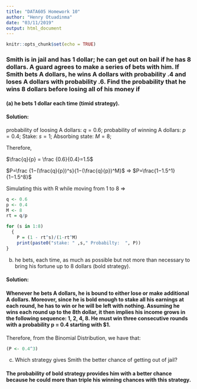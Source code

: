 ```yaml
---
title: "DATA605 Homework 10"
author: "Henry Otuadinma"
date: "03/11/2019"
output: html_document
---
```


```r
knitr::opts_chunk$set(echo = TRUE)
```

### Smith is in jail and has 1 dollar; he can get out on bail if he has 8 dollars. A guard agrees to make a series of bets with him. If Smith bets A dollars, he wins A dollars with probability .4 and loses A dollars with probability .6. Find the probability that he wins 8 dollars before losing all of his money if

#### (a) he bets 1 dollar each time (timid strategy).

#### Solution:

probability of loosing A dollars: $q=0.6$; 
probability of winning A dollars: $p=0.4$; 
Stake: $s=1$; 
Absorbing state: $M=8$;

Therefore,

$\frac{q}{p} = \frac {0.6}{0.4}=1.5$

$P=\frac {1−(\frac{q}{p})^s}{1−(\frac{q}{p})^M}$
=>
$P=\frac{1−1.5^1}{1−1.5^8}$


Simulating this with R while moving from 1 to 8 =>

```r

q <- 0.6
p <- 0.4
M <- 8
rt = q/p

for (s in 1:8) 
  {
    P = (1 - rt^s)/(1-rt^M)
    print(paste0("stake: " ,s," Probabilty:  ", P))
}

```


(b) he bets, each time, as much as possible but not more than necessary to bring his fortune up to 8 dollars (bold strategy).

#### Solution: 
#### Whenever he bets A dollars, he is bound to either lose or make additional A dollars. Moreover, since he is bold enough to stake all his earnings at each round, he has to win or he will be left with nothing. Assuming he wins each round up to the 8th dollar, it then implies his income grows in the following sequence: 1, 2, 4, 8. He must win three consecutive rounds with a probability p = 0.4 starting with $1. 

Therefore, from the Binomial Distribution, we have that:


```r
(P <- 0.4^3)
```


(c) Which strategy gives Smith the better chance of getting out of jail?


#### The probability of bold strategy provides him with a better chance because he could more than triple his winning chances with this strategy.




